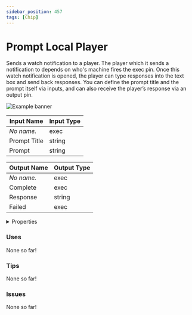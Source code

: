 ```yaml
---
sidebar_position: 457
tags: [Chip]
---
```


# Prompt Local Player

Sends a watch notification to a player. The player which it sends a notification to depends on who's machine fires the exec pin. Once this watch notification is opened, the player can type responses into the text box and send back responses. You can define the prompt title and the prompt itself via inputs, and can also receive the player’s response via an output pin.



![Example banner](./assets/46e6b40e-2416-4078-b7dc-a0ecc2c2aa20.svg)

| Input Name | Input Type |
|-----------|-----------|
| *No name.* | exec |
| Prompt Title | string |
| Prompt | string |

| Output Name | Output Type |
|-----------|-----------|
| *No name.* | exec |
| Complete | exec |
| Response | string |
| Failed | exec |


<details>
  <summary>Properties</summary>
  <div>
    <div>
    <table>
      <thead>
        <tr>
          <th>Is beta required?</th>
          <th>❌</th>
        </tr>
        <tr>
          <th>Is this chip a trolling risk?</th>
          <th>❌</th>
        </tr>
        <tr>
          <th>Chip UUPD</th>
          <th>._uuid</th>
        </tr>
      </thead>
    </table>
    </div>
  </div>
</details>

### Uses

None so far!

### Tips

None so far!

### Issues

None so far!